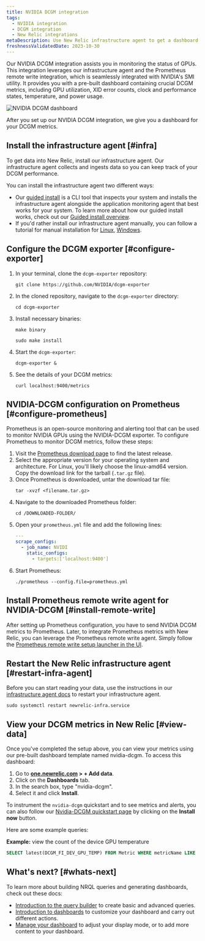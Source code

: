 ```yaml
---
title: NVIDIA DCGM integration
tags:
  - NVIDIA integration
  - DCGM integration
  - New Relic integrations
metaDescription: Use New Relic infrastructure agent to get a dashboard with DCGM metrics.
freshnessValidatedDate: 2023-10-30
---
```


Our NVIDIA DCGM integration assists you in monitoring the status of GPUs. This integration leverages our infrastructure agent and the Prometheus remote write integration, which is seamlessly integrated with NVIDIA's SMI utility. It provides you with a pre-built dashboard containing crucial DCGM metrics, including GPU utilization, XID error counts, clock and performance states, temperature, and power usage.

<img
    title="NVIDIA DCGM dashboard"
    alt="NVIDIA DCGM dashboard"
    src={infrastructureNVIDIADCGMDashboard}
/>

<figcaption>
After you set up our NVIDIA DCGM integration, we give you a dashboard for your DCGM metrics.
</figcaption>

## Install the infrastructure agent [#infra]

To get data into New Relic, install our infrastructure agent. Our infrastructure agent collects and ingests data so you can keep track of your DCGM performance.

You can install the infrastructure agent two different ways:

* Our [guided install](https://one.newrelic.com/nr1-core?state=4f81feab-35f7-e97e-9903-52510f8542bd) is a CLI tool that inspects your system and installs the infrastructure agent alongside the application monitoring agent that best works for your system. To learn more about how our guided install works, check out our [Guided install overview](/docs/infrastructure/host-integrations/installation/new-relic-guided-install-overview).
* If you'd rather install our infrastructure agent manually, you can follow a tutorial for manual installation for [Linux](/docs/infrastructure/install-infrastructure-agent/linux-installation/install-infrastructure-monitoring-agent-linux), [Windows](/docs/infrastructure/install-infrastructure-agent/windows-installation/install-infrastructure-monitoring-agent-windows/).

## Configure the DCGM exporter [#configure-exporter]
1. In your terminal, clone the `dcgm-exporter` repository:
    ```shell
    git clone https://github.com/NVIDIA/dcgm-exporter
    ```
2. In the cloned repository, navigate to the `dcgm-exporter` directory:
    ```shell
    cd dcgm-exporter
    ```
3. Install necessary binaries:
    ```shell
    make binary
    ```

    ```shell
    sudo make install
    ```
4. Start the `dcgm-exporter`:
    ```shell
    dcgm-exporter &
    ```
5. See the details of your DCGM metrics:
    ```shell
    curl localhost:9400/metrics
    ```

## NVIDIA-DCGM configuration on Prometheus [#configure-prometheus]

Prometheus is an open-source monitoring and alerting tool that can be used to monitor NVIDIA GPUs using the NVIDIA-DCGM exporter. To configure Prometheus to monitor DCGM metrics, follow these steps:

1. Visit the [Prometheus download page](https://prometheus.io/download/) to find the latest release.
2. Select the appropriate version for your operating system and architecture. For Linux, you'll likely choose the linux-amd64 version. Copy the download link for the tarball (`.tar.gz` file).
3. Once Prometheus is downloaded, untar the download tar file:
    ```shell
    tar -xvzf <filename.tar.gz>
    ```
4. Navigate to the downloaded Prometheus folder:
    ```shell
    cd /DOWNLOADED-FOLDER/
    ```
5. Open your `prometheus.yml` file and add the following lines:
    ```yml
    ---
    scrape_configs:
      - job_name: NVIDI
        static_configs:
          - targets:['localhost:9400']
    ```
6. Start Prometheus:
    ```shell
    ./prometheus --config.file=prometheus.yml
    ```

## Install Prometheus remote write agent for NVIDIA-DCGM [#install-remote-write]
After setting up Prometheus configuration, you have to send NVIDIA DCGM metrics to Prometheus. Later, to integrate Prometheus metrics with New Relic, you can leverage the Prometheus remote write agent. Simply follow the [Prometheus remote write setup launcher in the UI](https://one.newrelic.com/catalog-pack-details?state=04de330d-ad8b-b61c-68e2-ad852c2ca1d4).


## Restart the New Relic infrastructure agent [#restart-infra-agent]
Before you can start reading your data, use the instructions in our [infrastructure agent docs](/docs/infrastructure/install-infrastructure-agent/manage-your-agent/start-stop-restart-infrastructure-agent/) to restart your infrastructure agent.

```shell
sudo systemctl restart newrelic-infra.service
```
## View your DCGM metrics in New Relic [#view-data]

Once you've completed the setup above, you can view your metrics using our pre-built dashboard template named nvidia-dcgm. To access this dashboard:

1. Go to <DoNotTranslate>**[one.newrelic.com](https://one.newrelic.com/) > + Add data**</DoNotTranslate>.
2. Click on the <DoNotTranslate>**Dashboards**</DoNotTranslate> tab.
3. In the search box, type "nvidia-dcgm".
4. Select it and click <DoNotTranslate>**Install**</DoNotTranslate>.

To instrument the `nvidia-dcgm` quickstart and to see metrics and alerts, you can also follow our [Nvidia-DCGM quickstart page](https://newrelic.com/instant-observability/nvidia-dcgm) by clicking on the **Install now** button.

Here are some example queries:

<DoNotTranslate>**Example:**</DoNotTranslate> view the count of the device GPU temperature

```sql
SELECT latest(DCGM_FI_DEV_GPU_TEMP) FROM Metric WHERE metricName LIKE 'DCGM_FI_DEV_GPU_TEMP' TIMESERIES
```

## What's next? [#whats-next]

To learn more about building NRQL queries and generating dashboards, check out these docs:

* [Introduction to the query builder](/docs/query-your-data/explore-query-data/query-builder/introduction-query-builder) to create basic and advanced queries.
* [Introduction to dashboards](/docs/query-your-data/explore-query-data/dashboards/introduction-dashboards) to customize your dashboard and carry out different actions.
* [Manage your dashboard](/docs/query-your-data/explore-query-data/dashboards/manage-your-dashboard) to adjust your <InlinePopover type="dashboards" /> display mode, or to add more content to your dashboard.

